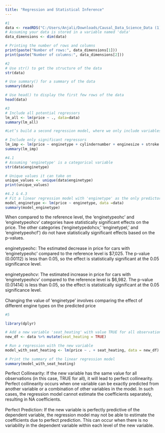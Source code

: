 ```yaml
---
title: "Regression and Statistical Inference"
---
```


```r
#1
data <- readRDS("C:/Users/Anjali/Downloads/Causal_Data_Science_Data (1)/Causal_Data_Science_Data/car_prices.rds")
# Assuming your data is stored in a variable named 'data'
data_dimensions <- dim(data)

# Printing the number of rows and columns
print(paste("Number of rows:", data_dimensions[1]))
print(paste("Number of columns:", data_dimensions[2]))
```
```r
#2
# Use str() to get the structure of the data
str(data)

# Use summary() for a summary of the data
summary(data)

# Use head() to display the first few rows of the data
head(data)

```
```r
#3
# Include all potential regressors
lm_all <- lm(price ~ ., data=data)
summary(lm_all)

#Let’s build a second regression model, where we only include variables that were statistically significant in the previous model.

# Include only significant regressors
lm_imp <- lm(price ~ enginetype + cylindernumber + enginesize + stroke + peakrpm, data = data)
summary(lm_imp)
```
```r
#4.1
# Assuming 'enginetype' is a categorical variable
str(data$enginetype)

# Unique values it can take on
unique_values <- unique(data$enginetype)
print(unique_values)

```
```r
#4.2 & 4.3
# Fit a linear regression model with 'enginetype' as the only predictor
model_enginetype <- lm(price ~ enginetype, data =data)
summary(model_enginetype)
```
When compared to the reference level, the 'enginetypeohc' and 'enginetypeohcv' categories have statistically significant effects on the price. The other categories ('enginetypedohcv,' 'enginetypel,' and 'enginetypeohcf') do not have statistically significant effects based on the p-values.<br>
<br>
enginetypeohc: The estimated decrease in price for cars with 'enginetypeohc' compared to the reference level is $7,025. The p-value (0.00112) is less than 0.05, so the effect is statistically significant at the 0.05 significance level.<br>
<br>
enginetypeohcv: The estimated increase in price for cars with 'enginetypeohcv' compared to the reference level is $6,982. The p-value (0.01414) is less than 0.05, so the effect is statistically significant at the 0.05 significance level.<br>
<br>
Changing the value of 'enginetype' involves comparing the effect of different engine types on the predicted price

```r
#5

library(dplyr)

# Add a new variable 'seat_heating' with value TRUE for all observations
new_df <- data %>% mutate(seat_heating = TRUE)

# Run a regression with the new variable
model_with_seat_heating <- lm(price ~ . + seat_heating, data = new_df)

# Print the summary of the linear regression model
summary(model_with_seat_heating)
```
Perfect Collinearity: If the new variable has the same value for all observations (in this case, TRUE for all), it will lead to perfect collinearity. Perfect collinearity occurs when one variable can be exactly predicted from another variable or a combination of other variables in the model. In such cases, the regression model cannot estimate the coefficients separately, resulting in NA coefficients.<br>
<br>
Perfect Prediction: If the new variable is perfectly predictive of the dependent variable, the regression model may not be able to estimate the coefficients due to perfect prediction. This can occur when there is no variability in the dependent variable within each level of the new variable.





